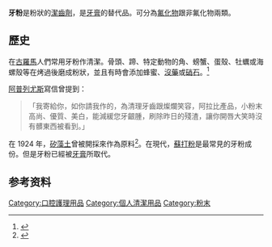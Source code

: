 '''牙粉'''是粉狀的[[潔齒劑|潔齒劑]]，是[[牙膏|牙膏]]的替代品。可分為[[氟化物|氟化物]]跟非氟化物兩類。

== 歷史 ==

在[[古羅馬|古羅馬]]人們常用牙粉作清潔。骨頭、蹄、特定動物的角、螃蟹、蛋殼、牡蠣或海螺殼等在烤過後磨成粉狀，並且有時會添加蜂蜜、[[沒藥|沒藥]]或[[硝石|硝石]]。<ref>{{cite book |last=Smith |first=William |date=1875 |title=A Dictionary of Greek and Roman Antiquities |url=http://penelope.uchicago.edu/Thayer/E/Roman/Texts/secondary/SMIGRA*/Dentifricium.html}} </ref>

[[阿普列尤斯|阿普列尤斯]]寫信曾提到：
<blockquote>
「我寄給你，如你請我作的，為清理牙齒跟燦爛笑容，阿拉比產品，小粉末高尚、優質、美白，能減緩您牙齦腫，刷除昨日的殘渣，讓你開唇大笑時沒有髒東西被看到。」
</blockquote>

在 1924 年，[[矽藻土|矽藻土]]曾被開採來作為原料<ref>{{Cite journal | title = Toothpowder Mountain Built From Shells | journal = Popular Mechanics | date = Feb 1924 | url = https://books.google.com/books?id=JtsDAAAAMBAJ&pg=PA209&lpg=PA209&dq=tooth+powder+mountain&source=bl&ots=zKQWLwNwm5&sig=IzwSsPLyVBAIABkVWGonYzbnjpw&hl=en&ei=u0oLTMnZHMT48Abmx8HtCw&sa=X&oi=book_result&ct=result&resnum=1&ved=0CBsQ6AEwAA#v=onepage&q=tooth%20powder%20mountain&f=false | access-date = 2017-02-23 | archive-date = 2017-02-23 | archive-url = https://web.archive.org/web/20170223220754/https://books.google.com/books?id=JtsDAAAAMBAJ&pg=PA209&lpg=PA209&dq=tooth+powder+mountain&source=bl&ots=zKQWLwNwm5&sig=IzwSsPLyVBAIABkVWGonYzbnjpw&hl=en&ei=u0oLTMnZHMT48Abmx8HtCw&sa=X&oi=book_result&ct=result&resnum=1&ved=0CBsQ6AEwAA#v=onepage&q=tooth%20powder%20mountain&f=false | dead-url = no }}</ref>。在現代，[[蘇打粉|蘇打粉]]是最常見的牙粉成份。但是牙粉已經被[[牙膏|牙膏]]所取代。

==参考资料==
{{refs}}

{{口腔衛生}}

{{Authority control}}
[[Category:口腔護理用品|Category:口腔護理用品]]
[[Category:個人清潔用品|Category:個人清潔用品]]
[[Category:粉末|Category:粉末]]